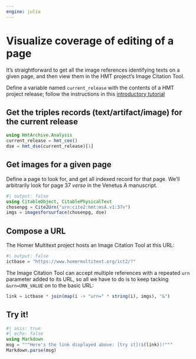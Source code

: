 ```yaml
---
engine: julia
---
```


# Visualize coverage of editing of a page


It's straightforward to get all the image references identifying texts on a given page, and then view them in the HMT project's Image Citation Tool.

::: {.callout-tip title="Follow along"}
Define a variable named `current_release` with the contents of a HMT project release; follow the instructions in this [introductory tutorial](../tutorials/analyze.qmd)
:::


## Get the triples records (text/artifact/image) for the current release

```julia
using HmtArchive.Analysis
current_release = hmt_cex()
dse = hmt_dse(current_release)[1]
```

## Get images for a given page
Define a page to look for, and get all indexed record for that page. We'll arbitrarily look for page 37 *verso* in the Venetus A manuscript.

```julia
#| output: false
using CitableObject, CitablePhysicalText
chosenpg = Cite2Urn("urn:cite2:hmt:msA.v1:37v")
imgs = imagesforsurface(chosenpg, dse)
```


## Compose a URL 

The Homer Multitext project hosts an Image Citation Tool at this URL:

```julia
#| output: false
ictbase = "https://www.homermultitext.org/ict2/?"
```


The Image Citation Tool can accept multiple references with a repeated `urn` parameter added to its URL, so all we have to do is to keep tacking `&urn=URN_VALUE` on to the basic URL:


```julia
link = ictbase * join(map(i -> "urn=" * string(i), imgs), "&")
```

## Try it!

```julia
#| asis: true
#| echo: false
using Markdown
msg = """Here's the link displayed above: [try it]($(link))!""" 
Markdown.parse(msg)
```
